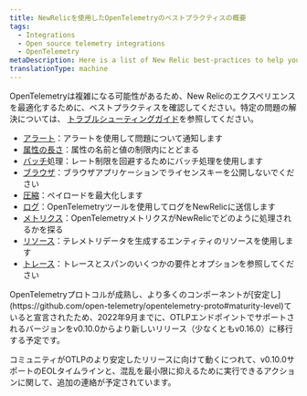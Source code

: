 ```yaml
---
title: NewRelicを使用したOpenTelemetryのベストプラクティスの概要
tags:
  - Integrations
  - Open source telemetry integrations
  - OpenTelemetry
metaDescription: Here is a list of New Relic best-practices to help you optimize your OpenTelemetry deployments.
translationType: machine
---
```


OpenTelemetryは複雑になる可能性があるため、New Relicのエクスペリエンスを最適化するために、ベストプラクティスを確認してください。特定の問題の解決については、 [トラブルシューティングガイド](/docs/more-integrations/open-source-telemetry-integrations/opentelemetry/opentelemetry-troubleshooting)を参照してください。

* [アラート](/docs/more-integrations/open-source-telemetry-integrations/opentelemetry/best-practices/opentelemetry-best-practices-alerts)：アラートを使用して問題について通知します
* [属性の長さ](/docs/more-integrations/open-source-telemetry-integrations/opentelemetry/best-practices/opentelemetry-best-practices-attributes)：属性の名前と値の制限内にとどまる
* [バッチ](/docs/more-integrations/open-source-telemetry-integrations/opentelemetry/best-practices/opentelemetry-best-practices-batching)処理：レート制限を回避するためにバッチ処理を使用します
* [ブラウザ](/docs/more-integrations/open-source-telemetry-integrations/opentelemetry/best-practices/opentelemetry-best-practices-browser)：ブラウザアプリケーションでライセンスキーを公開しないでください
* [圧縮](/docs/more-integrations/open-source-telemetry-integrations/opentelemetry/best-practices/opentelemetry-best-practices-compression)：ペイロードを最大化します
* [ログ](/docs/more-integrations/open-source-telemetry-integrations/opentelemetry/best-practices/opentelemetry-best-practices-logs)：OpenTelemetryツールを使用してログをNewRelicに送信します
* [メトリクス](/docs/more-integrations/open-source-telemetry-integrations/opentelemetry/best-practices/opentelemetry-best-practices-metrics)：OpenTelemetryメトリクスがNewRelicでどのように処理されるかを探る
* [リソース](/docs/more-integrations/open-source-telemetry-integrations/opentelemetry/best-practices/opentelemetry-best-practices-resources)：テレメトリデータを生成するエンティティのリソースを使用します
* [トレース](/docs/more-integrations/open-source-telemetry-integrations/opentelemetry/best-practices/opentelemetry-best-practices-traces)：トレースとスパンのいくつかの要件とオプションを参照してください

<Callout variant="important">
  OpenTelemetryプロトコルが成熟し、より多くのコンポーネントが[安定し](https://github.com/open-telemetry/opentelemetry-proto#maturity-level)ていると宣言されたため、2022年9月までに、OTLPエンドポイントでサポートされるバージョンをv0.10.0からより新しいリリース（少なくともv0.16.0）に移行する予定です。

  コミュニティがOTLPのより安定したリリースに向けて動くにつれて、v0.10.0サポートのEOLタイムラインと、混乱を最小限に抑えるために実行できるアクションに関して、追加の連絡が予定されています。
</Callout>